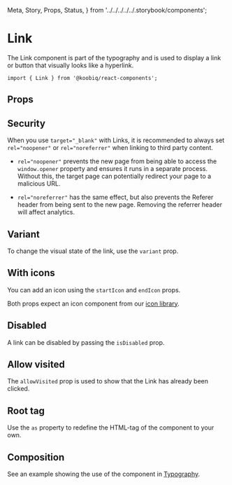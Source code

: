   Meta,
  Story,
  Props,
  Status,
} from '../../../../../.storybook/components';


<Meta of={Stories} />

# Link

<Status variant="experimental" />

The Link component is part of the typography and is used to display
a link or button that visually looks like a hyperlink.

```tsx
import { Link } from '@koobiq/react-components';
```

<Story of={Stories.Base} />

## Props

<Props />

## Security

When you use `target="_blank"` with Links, it is recommended to always set `rel="noopener"`
or `rel="noreferrer"` when linking to third party content.

- `rel="noopener"` prevents the new page from being able to access the `window.opener` property and ensures it runs in a separate process.
  Without this, the target page can potentially redirect your page to a malicious URL.

- `rel="noreferrer"` has the same effect, but also prevents the Referer header from being sent to the new page.
  Removing the referrer header will affect analytics.

## Variant

To change the visual state of the link, use the `variant` prop.

<Story of={Stories.Variant} />

## With icons

You can add an icon using the `startIcon` and `endIcon` props.

Both props expect an icon component from our [icon library](?path=/docs/icons--docs).

<Story of={Stories.WithIcons} />

## Disabled

A link can be disabled by passing the `isDisabled` prop.

<Story of={Stories.Disabled} />

## Allow visited

The `allowVisited` prop is used to show that the Link has already been clicked.

<Story of={Stories.AllowVisited} />

## Root tag

Use the `as` property to redefine the HTML-tag of the component to your own.

<Story of={Stories.RootTag} />

## Composition

See an example showing the use of the component in [Typography](?path=/docs/components-typography--docs).

<Story of={Stories.Composition} />
